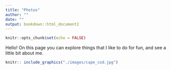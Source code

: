 ```yaml
---
title: "Photos"
author: ""
date: ""
output: bookdown::html_document2
---
```


```r
knitr::opts_chunk$set(echo = FALSE)
```

Hello! On this page you can explore things that I like to do for fun, and see a little bit about me.

```r
knitr:: include_graphics("./images/cape_cod.jpg")
```






